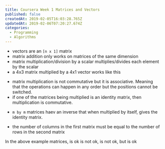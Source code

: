 ```yaml
---
title: Coursera Week 1 Matrices and Vectors
published: false
createdAt: 2019-02-05T16:03:28.765Z
updatedAt: 2019-02-06T07:20:27.674Z
categories:
  - Programming
  - Algorithms
---
```


- vectors are an `[n x 1]` matrix
- matrix addition only works on matrices of the same dimension
- matrix multiplication/division by a scalar multiplies/divides each element by the scalar
- a 4x3 matrix multiplied by a 4x1 vector works like this

<BlockMath math="
  \begin{bmatrix}
   1 & 0 & 3 & 2 \\
   5 & 3 & 6 & 8 \\
   4 & 9 & 1 & 3
  \end{bmatrix} *
  \begin{bmatrix}
   3 \\
   2 \\
   1 \\
   6
  \end{bmatrix} =
  \begin{bmatrix}
   1*3 + 0*2 + 3*1 + 2*6 \\
   5*3 + 3*2 + 6*1 + 8*6 \\
   4*3 + 9*2 + 1*1 + 3*6
  \end{bmatrix} =
  \begin{bmatrix}
  18 \\
  75 \\
  49
  \end{bmatrix}
" />

- matrix multiplication is not commutative but it is associative. Meaning that the operations can happen in any order
but the positions cannot be switched.
- if one of the matrices being multiplied is an identity matrix, then multiplication is commutative.

<BlockMath math="
  \begin{bmatrix}
    1 & 0 & 0 \\
    0 & 1 & 0 \\
    0 & 0 & 1
  \end{bmatrix}
  \quad = Identity Matrix = I_{nxn}
" />

- `m by m` matrices haev an inverse that when multiplied by itself, gives the identity matrix.

<BlockMath math="3(3^-1) = 1" />
<BlockMath math="A(A^-1) = A^-1A = I" />

- the number of columns in the first matrix must be equal to the number of rows in the second matrix

<BlockMath math="
  A =
  \begin{bmatrix}
    1 & 2 & 3 \\
    7 & 3 & 1 \\
    5 & 9 & 1
  \end{bmatrix}
  B =
  \begin{bmatrix}
    0 & 1 \\
    7 & 1
  \end{bmatrix}
  C =
  \begin{bmatrix}
    4 & 2 \\
    2 & 8 \\
    3 & 5
  \end{bmatrix}
" />

In the above example matrices, <InlineMath math="A * C" /> is ok <InlineMath math="A * B" /> is not ok,
<InlineMath math="B * C" /> is not ok, but <InlineMath math="C * B" /> is ok
